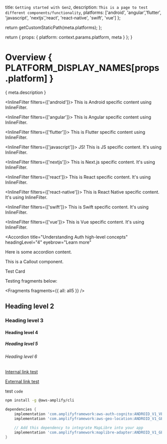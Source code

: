 
  title: `Getting started with Gen2`,
  description: `This is a page to test different components/functionality`,
  platforms: ['android', 'angular','flutter', 'javascript', 'nextjs','react', 'react-native', 'swift', 'vue']
};

  return getCustomStaticPath(meta.platforms);
};

  return {
    props: {
      platform: context.params.platform,
      meta
    }
  };
}

# Overview { PLATFORM_DISPLAY_NAMES[props.platform] }

{ meta.description }

<InlineFilter filters={['android']}>
  This is Android specific content using InlineFilter.
</InlineFilter>

<InlineFilter filters={['angular']}>
  This is Angular specific content using InlineFilter.
</InlineFilter>

<InlineFilter filters={['flutter']}>
  This is Flutter specific content using InlineFilter.
</InlineFilter>

<InlineFilter filters={['javascript']}>
  JS! This is JS specific content. It's using InlineFilter.
</InlineFilter>

<InlineFilter filters={['nextjs']}>
  This is Next.js specific content. It's using InlineFilter.
</InlineFilter>

<InlineFilter filters={['react']}>
  This is React specific content. It's using InlineFilter.
</InlineFilter>

<InlineFilter filters={['react-native']}>
  This is React Native specific content. It's using InlineFilter.
</InlineFilter>

<InlineFilter filters={['swift']}>
  This is Swift specific content. It's using InlineFilter.
</InlineFilter>

<InlineFilter filters={['vue']}>
  This is Vue specific content. It's using InlineFilter.
</InlineFilter>

<Accordion
  title="Understanding Auth high-level concepts"
  headingLevel="4"
  eyebrow="Learn more"
>
  Here is some accordion content.
</Accordion>

<Callout>This is a Callout component.</Callout>

<Card href="/javascript">Test Card</Card>

<YoutubeEmbed embedId="wH-UnQy1ltM" />


Testing fragments below:

<Fragments fragments={{ all: all5 }} />

## Heading level 2

### Heading level 3

#### Heading level 4

##### Heading level 5

###### Heading level 6

[Internal link test](/javascript)

[External link test](https://aws.amazon.com)

test `code`

```bash
npm install -g @aws-amplify/cli
```

```groovy
dependencies {
    implementation 'com.amplifyframework:aws-auth-cognito:ANDROID_V1_VERSION'
    implementation 'com.amplifyframework:aws-geo-location:ANDROID_V1_GEO_VERSION'

    // Add this dependency to integrate MapLibre into your app
    implementation 'com.amplifyframework:maplibre-adapter:ANDROID_V1_GEO_VERSION'
}
```
